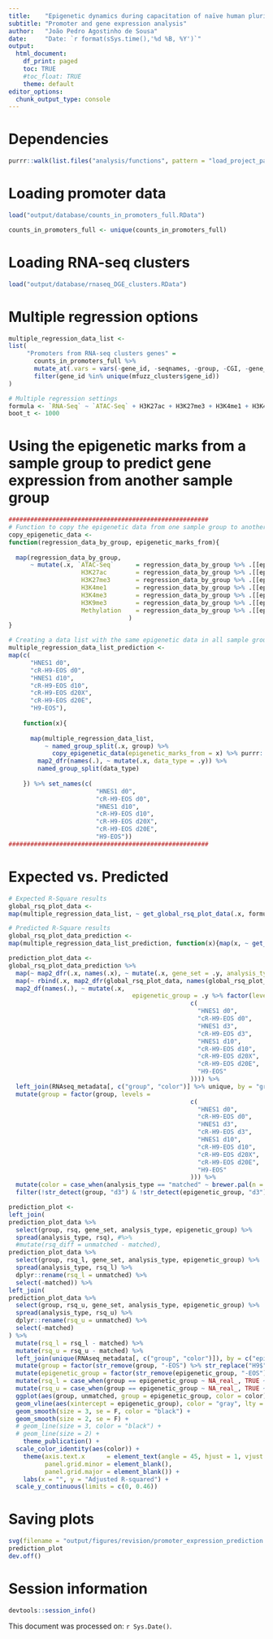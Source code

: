 ```yaml
---
title:    "Epigenetic dynamics during capacitation of naïve human pluripotent stem cells"
subtitle: "Promoter and gene expression analysis"
author:   "João Pedro Agostinho de Sousa"
date:     "Date: `r format(sSys.time(),'%d %B, %Y')`"
output:
  html_document:
    df_print: paged
    toc: TRUE
    #toc_float: TRUE
    theme: default
editor_options:
  chunk_output_type: console
---
```


# Dependencies
```r

purrr::walk(list.files("analysis/functions", pattern = "load_project_packages", full.names = T), source)

```

# Loading promoter data
```r

load("output/database/counts_in_promoters_full.RData")

counts_in_promoters_full <- unique(counts_in_promoters_full)

```
# Loading RNA-seq clusters
```r

load("output/database/rnaseq_DGE_clusters.RData")

```

# Multiple regression options
```r

multiple_regression_data_list <-
list(
     "Promoters from RNA-seq clusters genes" = 
       counts_in_promoters_full %>%
       mutate_at(.vars = vars(-gene_id, -seqnames, -group, -CGI, -gene_biotype), .funs = ~ scales::rescale(.x, to = c(0,1))) %>%
       filter(gene_id %in% unique(mfuzz_clusters$gene_id)) 
)

# Multiple regression settings
formula <- `RNA-Seq` ~ `ATAC-Seq` + H3K27ac + H3K27me3 + H3K4me1 + H3K4me3 + H3K9me3 + Methylation
boot_t <- 1000

```

# Using the epigenetic marks from a sample group to predict gene expression from another sample group
```r

#######################################################
# Function to copy the epigenetic data from one sample group to another
copy_epigenetic_data <- 
function(regression_data_by_group, epigenetic_marks_from){
  
  map(regression_data_by_group,
      ~ mutate(.x, `ATAC-Seq`      = regression_data_by_group %>% .[[epigenetic_marks_from]] %>% .$`ATAC-Seq`,
                    H3K27ac        = regression_data_by_group %>% .[[epigenetic_marks_from]] %>% .$H3K27ac,
                    H3K27me3       = regression_data_by_group %>% .[[epigenetic_marks_from]] %>% .$H3K27me3,
                    H3K4me1        = regression_data_by_group %>% .[[epigenetic_marks_from]] %>% .$H3K4me1,
                    H3K4me3        = regression_data_by_group %>% .[[epigenetic_marks_from]] %>% .$H3K4me3,
                    H3K9me3        = regression_data_by_group %>% .[[epigenetic_marks_from]] %>% .$H3K9me3,
                    Methylation    = regression_data_by_group %>% .[[epigenetic_marks_from]] %>% .$Methylation) 
                                 )
}

# Creating a data list with the same epigenetic data in all sample groups
multiple_regression_data_list_prediction <- 
map(c(
      "HNES1 d0",
      "cR-H9-EOS d0",
      "HNES1 d10",
      "cR-H9-EOS d10",
      "cR-H9-EOS d20X", 
      "cR-H9-EOS d20E",
      "H9-EOS"),
    
    function(x){
      
      map(multiple_regression_data_list,
          ~ named_group_split(.x, group) %>%
            copy_epigenetic_data(epigenetic_marks_from = x) %>% purrr::reduce(rbind)) %>%
        map2_dfr(names(.), ~ mutate(.x, data_type = .y)) %>%
        named_group_split(data_type)
      
    }) %>% set_names(c(
                        "HNES1 d0",
                        "cR-H9-EOS d0",
                        "HNES1 d10",
                        "cR-H9-EOS d10",
                        "cR-H9-EOS d20X", 
                        "cR-H9-EOS d20E",
                        "H9-EOS"))
#######################################################

```

# Expected vs. Predicted
```r

# Expected R-Square results
global_rsq_plot_data <- 
map(multiple_regression_data_list, ~ get_global_rsq_plot_data(.x, formula, boot_t))

# Predicted R-Square results
global_rsq_plot_data_prediction <- 
map(multiple_regression_data_list_prediction, function(x){map(x, ~ get_global_rsq_plot_data(.x, formula, boot_t))})

prediction_plot_data <- 
global_rsq_plot_data_prediction %>%
  map(~ map2_dfr(.x, names(.x), ~ mutate(.x, gene_set = .y, analysis_type = "unmatched"))) %>%
  map(~ rbind(.x, map2_dfr(global_rsq_plot_data, names(global_rsq_plot_data), ~ mutate(.x, gene_set = .y, analysis_type = "matched")))) %>% 
  map2_df(names(.), ~ mutate(.x,
                                  epigenetic_group = .y %>% factor(levels =
                                                  c(
                                                    "HNES1 d0",
                                                    "cR-H9-EOS d0",
                                                    "HNES1 d3",
                                                    "cR-H9-EOS d3",
                                                    "HNES1 d10",
                                                    "cR-H9-EOS d10",
                                                    "cR-H9-EOS d20X", 
                                                    "cR-H9-EOS d20E",
                                                    "H9-EOS"
                                                  )))) %>% 
  left_join(RNAseq_metadata[, c("group", "color")] %>% unique, by = "group") %>%
  mutate(group = factor(group, levels =
                                                  c(
                                                    "HNES1 d0",
                                                    "cR-H9-EOS d0",
                                                    "HNES1 d3",
                                                    "cR-H9-EOS d3",
                                                    "HNES1 d10",
                                                    "cR-H9-EOS d10",
                                                    "cR-H9-EOS d20X", 
                                                    "cR-H9-EOS d20E",
                                                    "H9-EOS"
                                                  ))) %>% 
  mutate(color = case_when(analysis_type == "matched" ~ brewer.pal(n = 9, name = "Greens")[6], TRUE ~ brewer.pal(n = 9, name = "Reds")[6])) %>% 
  filter(!str_detect(group, "d3") & !str_detect(epigenetic_group, "d3"))

prediction_plot <- 
left_join(
prediction_plot_data %>% 
  select(group, rsq, gene_set, analysis_type, epigenetic_group) %>% 
  spread(analysis_type, rsq), #%>% 
  #mutate(rsq_diff = unmatched - matched),
prediction_plot_data %>% 
  select(group, rsq_l, gene_set, analysis_type, epigenetic_group) %>% 
  spread(analysis_type, rsq_l) %>% 
  dplyr::rename(rsq_l = unmatched) %>% 
  select(-matched)) %>% 
left_join(
prediction_plot_data %>% 
  select(group, rsq_u, gene_set, analysis_type, epigenetic_group) %>% 
  spread(analysis_type, rsq_u) %>% 
  dplyr::rename(rsq_u = unmatched) %>% 
  select(-matched)
) %>% 
  mutate(rsq_l = rsq_l - matched) %>% 
  mutate(rsq_u = rsq_u - matched) %>% 
  left_join(unique(RNAseq_metadata[, c("group", "color")]), by = c("epigenetic_group" = "group")) %>% 
  mutate(group = factor(str_remove(group, "-EOS") %>% str_replace("H9$", "H9 Primed"), levels = c("HNES1 d0", "cR-H9 d0", "HNES1 d10", "cR-H9 d10", "cR-H9 d20X", "cR-H9 d20E", "H9 Primed"))) %>% 
  mutate(epigenetic_group = factor(str_remove(epigenetic_group, "-EOS") %>% str_replace("H9$", "H9 Primed"), levels = c("HNES1 d0", "cR-H9 d0", "HNES1 d10", "cR-H9 d10", "cR-H9 d20X", "cR-H9 d20E", "H9 Primed"))) %>%
  mutate(rsq_l = case_when(group == epigenetic_group ~ NA_real_, TRUE ~ rsq_l)) %>%
  mutate(rsq_u = case_when(group == epigenetic_group ~ NA_real_, TRUE ~ rsq_u)) %>% 
  ggplot(aes(group, unmatched, group = epigenetic_group, color = color)) +
  geom_vline(aes(xintercept = epigenetic_group), color = "gray", lty = 2) +
  geom_smooth(size = 3, se = F, color = "black") +
  geom_smooth(size = 2, se = F) +
  # geom_line(size = 3, color = "black") +
  # geom_line(size = 2) +
	theme_publication() +
  scale_color_identity(aes(color)) +
	theme(axis.text.x      = element_text(angle = 45, hjust = 1, vjust = 1), 
	      panel.grid.minor = element_blank(), 
	      panel.grid.major = element_blank()) +
	labs(x = "", y = "Adjusted R-squared") +
  scale_y_continuous(limits = c(0, 0.46))

```

# Saving plots
```r

svg(filename = "output/figures/revision/promoter_expression_prediction.svg", width = 3.5, height = 3.5)
prediction_plot
dev.off()

```

# Session information
```r

devtools::session_info()

```

This document was processed on: `r Sys.Date()`.